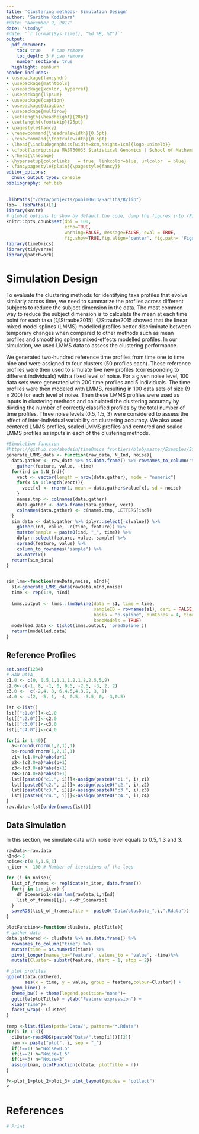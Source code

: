 ```yaml
---
title: 'Clustering methods- Simulation Design'
author: 'Saritha Kodikara'
#date: 'November 9, 2017'
date: '\today'
#date: '`r format(Sys.time(), "%d %B, %Y")`'
output:
  pdf_document:
    toc: true    # can remove
    toc_depth: 3 # can remove
    number_sections: true
  highlight: zenburn
header-includes:
- \usepackage{fancyhdr}
- \usepackage{mathtools}
- \usepackage{xcolor, hyperref}
- \usepackage{lipsum}
- \usepackage{caption}
- \usepackage{diagbox}
- \usepackage{multirow}
- \setlength{\headheight}{28pt}
- \setlength{\footskip}{25pt}
- \pagestyle{fancy}
- \renewcommand{\headrulewidth}{0.5pt}
- \renewcommand{\footrulewidth}{0.5pt}
- \lhead{\includegraphics[width=8cm,height=1cm]{logo-unimelb}}
- \cfoot{\scriptsize MAST30033 Statistical Genomics | School of Mathematics and Statistics \\ The University of Melbourne}
- \rhead{\thepage}
- \hypersetup{colorlinks   = true, linkcolor=blue, urlcolor  = blue}
- \fancypagestyle{plain}{\pagestyle{fancy}}
editor_options: 
  chunk_output_type: console
bibliography: ref.bib
---
```


```r

.libPaths("/data/projects/punim0613/Saritha/R/lib")
lib= .libPaths()[1]
library(knitr)
# global options to show by default the code, dump the figures into /Figures etc
knitr::opts_chunk$set(dpi = 100, 
                      echo=TRUE, 
                      warning=FALSE, message=FALSE, eval = TRUE,
                      fig.show=TRUE,fig.align='center', fig.path= 'Figures/')
library(timeOmics)
library(tidyverse)
library(patchwork)
```


<!-- Start your report from here. -->


<!-- the {-} indicate that you do not wish to number this section -->
# Simulation Design

To evaluate the clustering methods for identifying taxa profiles that evolve similarly across time, we need to summarize the profiles across different subjects to reduce the subject dimension in the data. The most common way to reduce the subject dimension is to calculate the mean at each time point for each taxa [@Straube2015]. @Straube2015 showed that the linear mixed model splines (LMMS) modelled profiles better discriminate between temporary changes when compared to other methods such as mean profiles and smoothing splines mixed-effects modelled profiles. In our simulation, we used LMMS data to assess the clustering performance.

We generated two-hundred reference time profiles from time one to time nine and were assigned to four clusters (50 profiles each). These reference profiles were then used to simulate five new profiles (corresponding to different individuals) with a fixed level of noise. For a given noise level, 100 data sets were generated with 200 time profiles and 5 individuals. The time profiles were then modeled with LMMS, resulting in 100 data sets of size ($9 \times 200$) for each level of noise. Then these LMMS profiles were used as inputs in clustering methods and calculated the clustering accuracy by dividing the number of correctly classified profiles by the total number of time profiles. Three noise levels (0.5, 1.5, 3) were considered to assess the effect of inter-individual variability on clustering accuracy. We also used centered LMMS profiles, scaled LMMS profiles and centered and scaled LMMS profiles as inputs in each of the clustering methods.


```r
#Simulation function
#https://github.com/abodein/timeOmics_frontiers/blob/master/Examples/Simulation.Rmd
generate_LMMS_data <- function(raw_data, N_Ind, noise){
  data.gather <- raw_data %>% as.data.frame() %>% rownames_to_column("time") %>%
    gather(feature, value, -time)
  for(ind in 1:N_Ind){
    vect <- vector(length = nrow(data.gather), mode = "numeric")
    for(x in 1:length(vect)){
      vect[x] <- rnorm(1, mean = data.gather$value[x], sd = noise)
    }
    names.tmp <- colnames(data.gather)
    data.gather <- data.frame(data.gather, vect)
    colnames(data.gather) <- c(names.tmp, LETTERS[ind])
  }
  sim_data <- data.gather %>% dplyr::select(-c(value)) %>%
    gather(ind, value, -c(time, feature)) %>%
    mutate(sample = paste0(ind, "_", time)) %>%
    dplyr::select(feature, value, sample) %>%
    spread(feature, value) %>%
    column_to_rownames("sample") %>%
    as.matrix()
  return(sim_data)
}


sim_lmm<-function(rawData,noise, nInd){
  s1<-generate_LMMS_data(rawData,nInd,noise)
  time <- rep(1:9, nInd)
  
  lmms.output <- lmms::lmmSpline(data = s1, time = time,
                                 sampleID = rownames(s1), deri = FALSE,
                                 basis = "p-spline", numCores = 4, timePredict = 1:9,
                                 keepModels = TRUE)
  modelled.data <- t(slot(lmms.output, 'predSpline'))
  return(modelled.data)
}

```


## Reference Profiles

```r

set.seed(1234)
# RAW DATA
c1.0 <- c(0, 0.5,1,1.1,1.2,1.8,2.5,5,9)
c2.0<-c(-1, 8, -1, 0, 0.5, -2.5, -3, 2, 2)
c3.0 <-  c(-2,4, 8, 6,4.5,4,3.9, 3, 1)
c4.0 <- c(2, -5, 1, -4, 0.5, -3.5, 0, -3,0.5)

lst <-list()
lst[["c1.0"]]<-c1.0
lst[["c2.0"]]<-c2.0
lst[["c3.0"]]<-c3.0
lst[["c4.0"]]<-c4.0

for(i in 1:49){
  a<-round(rnorm(1,2,1),1)
  b<-round(rnorm(1,2,1),1)
  z1<-(c1.0+a)*abs(b+1)
  z2<-(c2.0+a)*abs(b+1)
  z3<-(c3.0+a)*abs(b+1)
  z4<-(c4.0+a)*abs(b+1)
  lst[[paste0("c1.", i)]]<-assign(paste0("c1.", i),z1)
  lst[[paste0("c2.", i)]]<-assign(paste0("c2.", i),z2)
  lst[[paste0("c3.", i)]]<-assign(paste0("c3.", i),z3)
  lst[[paste0("c4.", i)]]<-assign(paste0("c4.", i),z4)
}
raw.data<-lst[order(names(lst))]
```


## Data Simulation

In this section, we simulate data with noise level equals to 0.5, 1.3 and 3. 

```r
rawData<-raw.data
nInd<-5
noise<-c(0.5,1.5,3)
n_iter <- 100 # Number of iterations of the loop

for (i in noise){
  list_of_frames <- replicate(n_iter, data.frame())
  for(j in 1:n_iter) {
    df_Scenario1<-sim_lmm(rawData,i,nInd)
    list_of_frames[[j]] <-df_Scenario1
  }
  saveRDS(list_of_frames,file =  paste0("Data/clusData_",i,".Rdata")) 
}
```

```r
plotFunction<-function(clusData, plotTitle){
# gather data
data.gathered <- clusData %>% as.data.frame() %>% 
  rownames_to_column("time") %>%
  mutate(time = as.numeric(time)) %>%
  pivot_longer(names_to="feature", values_to = 'value', -time)%>%
  mutate(Cluster= substr(feature, start = 1, stop = 2))

# plot profiles
ggplot(data.gathered, 
       aes(x = time, y = value, group = feature,colour=Cluster)) + 
  geom_line() +
  theme_bw() + theme(legend.position="none")+
  ggtitle(plotTitle) + ylab("Feature expression") +
  xlab("Time")+ 
  facet_wrap(~ Cluster)
}  
```

```r
temp <-list.files(path="Data/", pattern="*.Rdata")
for(i in 1:3){
  clData<-readRDS(paste0("Data/",temp[i]))[[2]]
  nam <- paste("plot", i, sep = "_")
  if(i==1) n="Noise=0.5"
  if(i==2) n="Noise=1.5"
  if(i==3) n="Noise=3"
  assign(nam, plotFunction(clData, plotTitle = n))
}

P<-plot_1+plot_2+plot_3+ plot_layout(guides = "collect")
P
```

<!-- New page -->
\pagebreak


# References {-}

\setlength{\parindent}{-0.2in}
\setlength{\leftskip}{0.2in}
\noindent
<div id="refs"></div>
```r
# Print
```
\setlength{\parindent}{0in}
\setlength{\leftskip}{0in}
\setlength{\parskip}{0pt}
